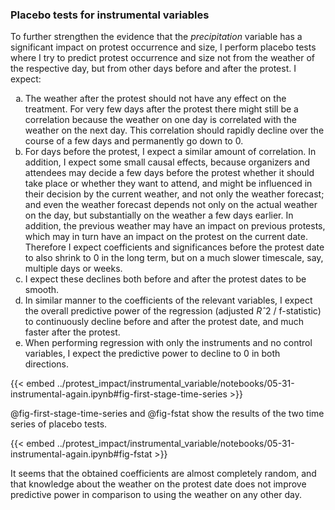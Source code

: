 ### Placebo tests for instrumental variables

To further strengthen the evidence that the _precipitation_ variable has a significant impact on protest occurrence and size, I perform placebo tests where I try to predict protest occurrence and size not from the weather of the respective day, but from other days before and after the protest. I expect:

a. The weather after the protest should not have any effect on the treatment. For very few days after the protest there might still be a correlation because the weather on one day is correlated with the weather on the next day. This correlation should rapidly decline over the course of a few days and permanently go down to $0$.
b. For days before the protest, I expect a similar amount of correlation. In addition, I expect some small causal effects, because organizers and attendees may decide a few days before the protest whether it should take place or whether they want to attend, and might be influenced in their decision by the current weather, and not only the weather forecast; and even the weather forecast depends not only on the actual weather on the day, but substantially on the weather a few days earlier. In addition, the previous weather may have an impact on previous protests, which may in turn have an impact on the protest on the current date. Therefore I expect coefficients and significances before the protest date to also shrink to 0 in the long term, but on a much slower timescale, say, multiple days or weeks.
c. I expect these declines both before and after the protest dates to be smooth.
d. In similar manner to the coefficients of the relevant variables, I expect the overall predictive power of the regression (adjusted $Rˆ2$ / f-statistic) to continuously decline before and after the protest date, and much faster after the protest.
e. When performing regression with only the instruments and no control variables, I expect the predictive power to decline to 0 in both directions.

{{< embed ../protest_impact/instrumental_variable/notebooks/05-31-instrumental-again.ipynb#fig-first-stage-time-series >}}

@fig-first-stage-time-series and @fig-fstat show the results of the two time series of placebo tests.

{{< embed ../protest_impact/instrumental_variable/notebooks/05-31-instrumental-again.ipynb#fig-fstat >}}

It seems that the obtained coefficients are almost completely random, and that knowledge about the weather on the protest date does not improve predictive power in comparison to using the weather on any other day.
